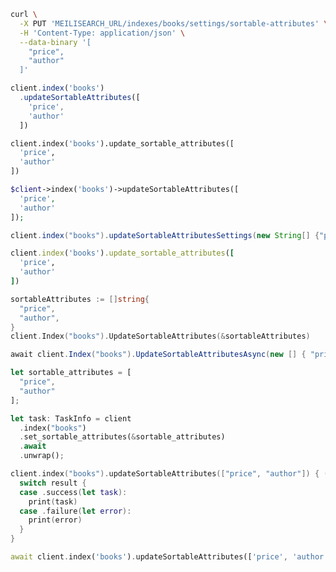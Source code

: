 <CodeGroup>

```bash cURL
curl \
  -X PUT 'MEILISEARCH_URL/indexes/books/settings/sortable-attributes' \
  -H 'Content-Type: application/json' \
  --data-binary '[
    "price",
    "author"
  ]'
```

```javascript JS
client.index('books')
  .updateSortableAttributes([
    'price',
    'author'
  ])
```

```python Python
client.index('books').update_sortable_attributes([
  'price',
  'author'
])
```

```php PHP
$client->index('books')->updateSortableAttributes([
  'price',
  'author'
]);
```

```java Java
client.index("books").updateSortableAttributesSettings(new String[] {"price", "author"});
```

```ruby Ruby
client.index('books').update_sortable_attributes([
  'price',
  'author'
])
```

```go Go
sortableAttributes := []string{
  "price",
  "author",
}
client.Index("books").UpdateSortableAttributes(&sortableAttributes)
```

```csharp C#
await client.Index("books").UpdateSortableAttributesAsync(new [] { "price", "author" });
```

```rust Rust
let sortable_attributes = [
  "price",
  "author"
];

let task: TaskInfo = client
  .index("books")
  .set_sortable_attributes(&sortable_attributes)
  .await
  .unwrap();
```

```swift Swift
client.index("books").updateSortableAttributes(["price", "author"]) { (result) in
  switch result {
  case .success(let task):
    print(task)
  case .failure(let error):
    print(error)
  }
}
```

```dart Dart
await client.index('books').updateSortableAttributes(['price', 'author']);
```
</CodeGroup>